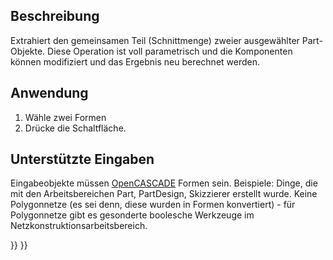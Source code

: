 <languages/>

{{Docnav/de
|[[Part_Fuse/de|Vereinigung]]
|[[Part_JoinConnect/de|Verbinden]]
|[[Part_Workbench/de|Part]]
|IconL=Part_Fuse.svg
|IconR=Part_JoinConnect.svg
|IconC=Workbench_Part.svg
}}

{{GuiCommand/de
|Name=Part Common
|Name/de=Part Schnitt
|MenuLocation=Formteil → Boolesche Operation → Schnitt
|Workbenches=[[Part_Workbench/de|Part]]
|SeeAlso=[[Part_Boolean/de|Part Boolesche Operationen]], [[Part_Cut/de|Part Differenz]], [[Part_Fuse/de|Part Vereinigung]]
}}

<span id="Description"></span>
==Beschreibung==

<div class="mw-translate-fuzzy">
Extrahiert den gemeinsamen Teil (Schnittmenge) zweier ausgewählter Part-Objekte. Diese Operation ist voll parametrisch und die Komponenten können modifiziert und das Ergebnis neu berechnet werden.
</div>

<span id="Usage"></span>
== Anwendung ==

<div class="mw-translate-fuzzy">
# Wähle zwei Formen
# Drücke die {{Button|[[Image:Part_Common.svg|16px|link=Part_Common/de]] [[Part_Common/de|Schnitt]]}} Schaltfläche.
</div>

<span id="Supported_inputs"></span>
== Unterstützte Eingaben ==

Eingabeobjekte müssen [[OpenCASCADE/de|OpenCASCADE]] Formen sein. Beispiele: Dinge, die mit den Arbeitsbereichen Part, PartDesign, Skizzierer erstellt wurde. Keine Polygonnetze (es sei denn, diese wurden in Formen konvertiert) - für Polygonnetze gibt es gesonderte boolesche Werkzeuge im Netzkonstruktionsarbeitsbereich.


{{Docnav/de
|[[Part_Fuse/de|Vereinigung]]
|[[Part_JoinConnect/de|Verbinden]]
|[[Part_Workbench/de|Part]]
|IconL=Part_Fuse.svg
|IconR=Part_JoinConnect.svg
|IconC=Workbench_Part.svg
}}

{{Part_Tools_navi{{#translation:}}}}
{{Userdocnavi{{#translation:}}}}